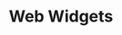 ---
title: "Web Widgets"
description: "Turn your website or landing page into a powerful lead capture tool with AI-powered voice widgets. Web widgets enable visitors to start live voice conversations instantly—no forms, no delays."
---